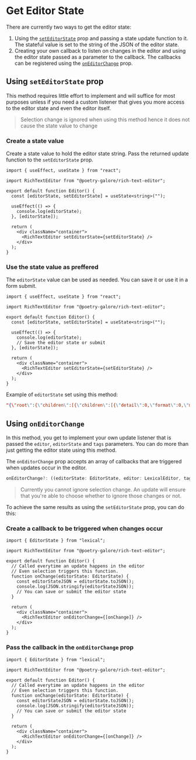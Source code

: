 
# Get Editor State

There are currently two ways to get the editor state:

1. Using the [`setEditorState`](/docs/props.mdx#seteditorstate) prop and passing a state update function to it.
   The stateful value is set to the string of the JSON of the editor state.
2. Creating your own callback to listen on changes in the editor and using the
   editor state passed as a parameter to the callback. The callbacks can be registered
   using the [`onEditorChange`](/docs/props.mdx#oneditorchange) prop.

## Using `setEditorState` prop

This method requires little effort to implement and will suffice for most purposes
unless if you need a custom listener that gives you more access to the editor state
and even the editor itself.

> Selection change is ignored when using this method hence it does not cause the state value to change

<Steps>

### Create a state value

Create a state value to hold the editor state string. Pass the returned update function to the
`setEditorState` prop.

```tsx {6, 14} copy filename="components/Editor.tsx"
import { useEffect, useState } from "react";

import RichTextEditor from "@poetry-galore/rich-text-editor";

export default function Editor() {
  const [editorState, setEditorState] = useState<string>("");

  useEffect(() => {
    console.log(editorState);
  }, [editorState]);

  return (
    <div className="container">
      <RichTextEditor setEditorState={setEditorState} />
    </div>
  );
}
```

### Use the state value as preffered

The `editorState` value can be used as needed. You can save it or
use it in a form submit.

```tsx {8-11} copy filename="components/Editor.tsx"
import { useEffect, useState } from "react";

import RichTextEditor from "@poetry-galore/rich-text-editor";

export default function Editor() {
  const [editorState, setEditorState] = useState<string>("");

  useEffect(() => {
    console.log(editorState);
    // Save the editor state or submit
  }, [editorState]);

  return (
    <div className="container">
      <RichTextEditor setEditorState={setEditorState} />
    </div>
  );
}
```

</Steps>

Example of `editorState` set using this method:

```json copy
"{\"root\":{\"children\":[{\"children\":[{\"detail\":0,\"format\":0,\"mode\":\"normal\",\"style\":\"\",\"text\":\"Once upon a time\",\"type\":\"text\",\"version\":1}],\"direction\":\"ltr\",\"format\":\"\",\"indent\":0,\"type\":\"paragraph\",\"version\":1,\"textFormat\":0}],\"direction\":\"ltr\",\"format\":\"\",\"indent\":0,\"type\":\"root\",\"version\":1}}"
```

## Using `onEditorChange`

In this method, you get to implement your own update listener that is passed the `editor`, `editorState` and `tags` parameters.
You can do more than just getting the editor state using this method.

The `onEditorChange` prop accepts an array of callbacks that are triggered when updates occur in the editor.

```ts filename="onEditorChange type"
onEditorChange?: ((editorState: EditorState, editor: LexicalEditor, tags: Set<string>) => void)[];
```

> Currently you cannot ignore selection change. An update will ensure that you're able to choose
> whether to ignore those changes or not.

To achieve the same results as using the `setEditorState` prop, you can do this:

<Steps>

### Create a callback to be triggered when changes occur

```tsx {8-12} copy filename="components/Editor.tsx"
import { EditorState } from "lexical";

import RichTextEditor from "@poetry-galore/rich-text-editor";

export default function Editor() {
  // Called everytime an update happens in the editor
  // Even selection triggers this function.
  function onChange(editorState: EditorState) {
    const editorStateJSON = editorState.toJSON();
    console.log(JSON.stringify(editorStateJSON));
    // You can save or submit the editor state
  }

  return (
    <div className="container">
      <RichTextEditor onEditorChange={[onChange]} />
    </div>
  );
}
```

### Pass the callback in the `onEditorChange` prop

```tsx {16} copy filename="components/Editor.tsx"
import { EditorState } from "lexical";

import RichTextEditor from "@poetry-galore/rich-text-editor";

export default function Editor() {
  // Called everytime an update happens in the editor
  // Even selection triggers this function.
  function onChange(editorState: EditorState) {
    const editorStateJSON = editorState.toJSON();
    console.log(JSON.stringify(editorStateJSON));
    // You can save or submit the editor state
  }

  return (
    <div className="container">
      <RichTextEditor onEditorChange={[onChange]} />
    </div>
  );
}
```

</Steps>
